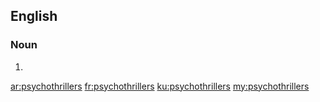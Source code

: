 ==English==

===Noun===
{{head|en|plural}}

# {{plural of|psychothriller|lang=en}}

[[ar:psychothrillers]]
[[fr:psychothrillers]]
[[ku:psychothrillers]]
[[my:psychothrillers]]